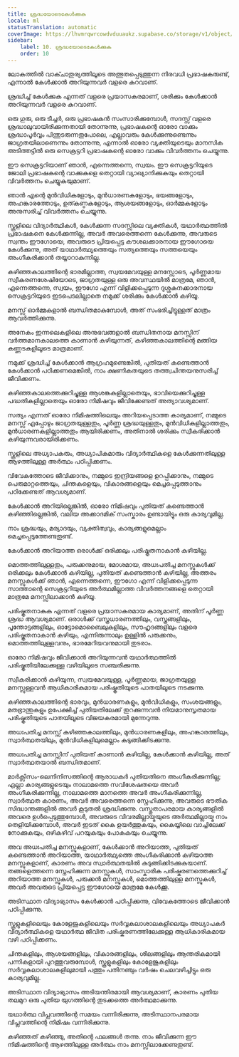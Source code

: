 ```yaml
---
title: ശ്രദ്ധയോടെകേൾക്കുക
locale: ml
statusTranslation: automatic
coverImage: https://lhvmrqwrcowdvduuaukz.supabase.co/storage/v1/object/public/strapi-uploads/small_cover-educacion-fundamental.webp-2d51a7828a2b1309555be27f7e2a61a0.webp
sidebar:
    label: 10. ശ്രദ്ധയോടെകേൾക്കുക
    order: 10
---
```

ലോകത്തിൽ വാക്ചാതുര്യത്തിലൂടെ അത്ഭുതപ്പെടുത്തുന്ന നിരവധി പ്രഭാഷകരുണ്ട്, എന്നാൽ കേൾക്കാൻ അറിയുന്നവർ വളരെ കുറവാണ്.

ശ്രദ്ധിച്ച് കേൾക്കുക എന്നത് വളരെ പ്രയാസകരമാണ്, ശരിക്കും കേൾക്കാൻ അറിയുന്നവർ വളരെ കുറവാണ്.

ഒരു ഗുരു, ഒരു ടീച്ചർ, ഒരു പ്രഭാഷകൻ സംസാരിക്കുമ്പോൾ, സദസ്സ് വളരെ ശ്രദ്ധാലുവായിരിക്കുന്നതായി തോന്നുന്നു, പ്രഭാഷകന്റെ ഓരോ വാക്കും ശ്രദ്ധാപൂർവ്വം പിന്തുടരുന്നതുപോലെ, എല്ലാവരും കേൾക്കുന്നുണ്ടെന്നും ജാഗ്രതയിലാണെന്നും തോന്നുന്നു, എന്നാൽ ഓരോ വ്യക്തിയുടെയും മാനസിക അടിത്തട്ടിൽ ഒരു സെക്രട്ടറി പ്രഭാഷകന്റെ ഓരോ വാക്കും വിവർത്തനം ചെയ്യുന്നു.

ഈ സെക്രട്ടറിയാണ് ഞാൻ, എന്നെത്തന്നെ, സ്വയം. ഈ സെക്രട്ടറിയുടെ ജോലി പ്രഭാഷകന്റെ വാക്കുകളെ തെറ്റായി വ്യാഖ്യാനിക്കുകയും തെറ്റായി വിവർത്തനം ചെയ്യുകയുമാണ്.

ഞാൻ എന്റെ മുൻവിധികളോടും, മുൻധാരണകളോടും, ഭയങ്ങളോടും, അഹങ്കാരത്തോടും, ഉത്കണ്ഠകളോടും, ആശയങ്ങളോടും, ഓർമ്മകളോടും അനുസരിച്ച് വിവർത്തനം ചെയ്യുന്നു.

സ്കൂളിലെ വിദ്യാർത്ഥികൾ, കേൾക്കുന്ന സദസ്സിലെ വ്യക്തികൾ, യഥാർത്ഥത്തിൽ പ്രഭാഷകനെ കേൾക്കുന്നില്ല, അവർ അവരെത്തന്നെ കേൾക്കുന്നു, അവരുടെ സ്വന്തം ഈഗോയെ, അവരുടെ പ്രിയപ്പെട്ട കൗശലക്കാരനായ ഈഗോയെ കേൾക്കുന്നു, അത് യാഥാർത്ഥ്യത്തെയും സത്യത്തെയും സത്തയെയും അംഗീകരിക്കാൻ തയ്യാറാകുന്നില്ല.

കഴിഞ്ഞകാലത്തിന്റെ ഭാരമില്ലാത്ത, സ്വയമേവയുള്ള മനസ്സോടെ, പൂർണ്ണമായ സ്വീകരണശേഷിയോടെ, ജാഗ്രതയുള്ള ഒരു അവസ്ഥയിൽ മാത്രമേ, ഞാൻ, എന്നെത്തന്നെ, സ്വയം, ഈഗോ എന്ന് വിളിക്കപ്പെടുന്ന ദുശ്ശകുനക്കാരനായ സെക്രട്ടറിയുടെ ഇടപെടലില്ലാതെ നമുക്ക് ശരിക്കും കേൾക്കാൻ കഴിയൂ.

മനസ്സ് ഓർമ്മകളാൽ ബന്ധിതമാകുമ്പോൾ, അത് സംഭരിച്ചിട്ടുള്ളത് മാത്രം ആവർത്തിക്കുന്നു.

അനേകം ഇന്നലെകളിലെ അനുഭവങ്ങളാൽ ബന്ധിതനായ മനസ്സിന് വർത്തമാനകാലത്തെ കാണാൻ കഴിയുന്നത്, കഴിഞ്ഞകാലത്തിന്റെ മങ്ങിയ കണ്ണടകളിലൂടെ മാത്രമാണ്.

നമുക്ക് ശ്രദ്ധിച്ച് കേൾക്കാൻ ആഗ്രഹമുണ്ടെങ്കിൽ, പുതിയത് കണ്ടെത്താൻ കേൾക്കാൻ പഠിക്കണമെങ്കിൽ, നാം ക്ഷണികതയുടെ തത്ത്വചിന്തയനുസരിച്ച് ജീവിക്കണം.

കഴിഞ്ഞകാലത്തെക്കുറിച്ചുള്ള ആശങ്കകളില്ലാതെയും, ഭാവിയെക്കുറിച്ചുള്ള പദ്ധതികളില്ലാതെയും ഓരോ നിമിഷവും ജീവിക്കേണ്ടത് അത്യാവശ്യമാണ്.

സത്യം എന്നത് ഓരോ നിമിഷത്തിലെയും അറിയപ്പെടാത്ത കാര്യമാണ്, നമ്മുടെ മനസ്സ് എപ്പോഴും ജാഗ്രതയുള്ളതും, പൂർണ്ണ ശ്രദ്ധയുള്ളതും, മുൻവിധികളില്ലാത്തതും, മുൻധാരണകളില്ലാത്തതും ആയിരിക്കണം, അതിനാൽ ശരിക്കും സ്വീകരിക്കാൻ കഴിയുന്നവരായിരിക്കണം.

സ്കൂളിലെ അധ്യാപകരും, അധ്യാപികമാരും വിദ്യാർത്ഥികളെ കേൾക്കുന്നതിലുള്ള ആഴത്തിലുള്ള അർത്ഥം പഠിപ്പിക്കണം.

വിവേകത്തോടെ ജീവിക്കാനും, നമ്മുടെ ഇന്ദ്രിയങ്ങളെ ഉറപ്പിക്കാനും, നമ്മുടെ പെരുമാറ്റത്തെയും, ചിന്തകളെയും, വികാരങ്ങളെയും മെച്ചപ്പെടുത്താനും പഠിക്കേണ്ടത് ആവശ്യമാണ്.

കേൾക്കാൻ അറിയില്ലെങ്കിൽ, ഓരോ നിമിഷവും പുതിയത് കണ്ടെത്താൻ കഴിഞ്ഞില്ലെങ്കിൽ, വലിയ അക്കാദമിക് സംസ്കാരം ഉണ്ടായിട്ടും ഒരു കാര്യവുമില്ല.

നാം ശ്രദ്ധയും, മര്യാദയും, വ്യക്തിത്വവും, കാര്യങ്ങളുമെല്ലാം മെച്ചപ്പെടുത്തേണ്ടതുണ്ട്.

കേൾക്കാൻ അറിയാത്ത ഒരാൾക്ക് ഒരിക്കലും പരിഷ്കൃതനാകാൻ കഴിയില്ല.

മൊത്തത്തിലുള്ളതും, പരുക്കനുമായ, മോശമായ, അധഃപതിച്ച മനസ്സുകൾക്ക് ഒരിക്കലും കേൾക്കാൻ കഴിയില്ല, പുതിയത് കണ്ടെത്താൻ കഴിയില്ല, അത്തരം മനസ്സുകൾക്ക് ഞാൻ, എന്നെത്തന്നെ, ഈഗോ എന്ന് വിളിക്കപ്പെടുന്ന സാത്താന്റെ സെക്രട്ടറിയുടെ അർത്ഥമില്ലാത്ത വിവർത്തനങ്ങളെ തെറ്റായി മാത്രമേ മനസ്സിലാക്കാൻ കഴിയൂ.

പരിഷ്കൃതനാകുക എന്നത് വളരെ പ്രയാസകരമായ കാര്യമാണ്, അതിന് പൂർണ്ണ ശ്രദ്ധ ആവശ്യമാണ്. ഒരാൾക്ക് വസ്ത്രധാരണത്തിലും, വസ്ത്രങ്ങളിലും, പൂന്തോട്ടങ്ങളിലും, ഓട്ടോമൊബൈലുകളിലും, സൗഹൃദങ്ങളിലും വളരെ പരിഷ്കൃതനാകാൻ കഴിയും, എന്നിരുന്നാലും ഉള്ളിൽ പരുക്കനും, മൊത്തത്തിലുള്ളവനും, ഭാരമേറിയവനുമായി തുടരാം.

ഓരോ നിമിഷവും ജീവിക്കാൻ അറിയുന്നവൻ യഥാർത്ഥത്തിൽ പരിഷ്കൃതിയിലേക്കുള്ള വഴിയിലൂടെ സഞ്ചരിക്കുന്നു.

സ്വീകരിക്കാൻ കഴിയുന്ന, സ്വയമേവയുള്ള, പൂർണ്ണമായ, ജാഗ്രതയുള്ള മനസ്സുള്ളവൻ ആധികാരികമായ പരിഷ്കൃതിയുടെ പാതയിലൂടെ നടക്കുന്നു.

കഴിഞ്ഞകാലത്തിന്റെ ഭാരവും, മുൻധാരണകളും, മുൻവിധികളും, സംശയങ്ങളും, മതഭ്രാന്തുകളും ഉപേക്ഷിച്ച് പുതിയതിലേക്ക് തുറക്കുന്നവൻ നിയമാനുസൃതമായ പരിഷ്കൃതിയുടെ പാതയിലൂടെ വിജയകരമായി മുന്നേറുന്നു.

അധഃപതിച്ച മനസ്സ് കഴിഞ്ഞകാലത്തിലും, മുൻധാരണകളിലും, അഹങ്കാരത്തിലും, സ്വാർത്ഥതയിലും, മുൻവിധികളിലുമെല്ലാം കുടുങ്ങിക്കിടക്കുന്നു.

അധഃപതിച്ച മനസ്സിന് പുതിയത് കാണാൻ കഴിയില്ല, കേൾക്കാൻ കഴിയില്ല, അത് സ്വാർത്ഥതയാൽ ബന്ധിതമാണ്.

മാർക്സിസം-ലെനിനിസത്തിന്റെ ആരാധകർ പുതിയതിനെ അംഗീകരിക്കുന്നില്ല; എല്ലാ കാര്യങ്ങളുടെയും നാലാമത്തെ സവിശേഷതയെ അവർ അംഗീകരിക്കുന്നില്ല, നാലാമത്തെ മാനത്തെ അവർ അംഗീകരിക്കുന്നില്ല, സ്വാർത്ഥത കാരണം, അവർ അവരെത്തന്നെ സ്നേഹിക്കുന്നു, അവരുടെ ഭൗതിക സിദ്ധാന്തങ്ങളിൽ അവർ കൂടുതൽ ശ്രദ്ധിക്കുന്നു. വസ്തുതാപരമായ കാര്യങ്ങളിൽ അവരെ ഉൾപ്പെടുത്തുമ്പോൾ, അവരുടെ വിവരമില്ലായ്മയുടെ അർത്ഥമില്ലായ്മ നാം തെളിയിക്കുമ്പോൾ, അവർ ഇടത് കൈ ഉയർത്തുകയും, കൈയ്യിലെ വാച്ചിലേക്ക് നോക്കുകയും, ഒഴികഴിവ് പറയുകയും പോകുകയും ചെയ്യുന്നു.

അവ അധഃപതിച്ച മനസ്സുകളാണ്, കേൾക്കാൻ അറിയാത്ത, പുതിയത് കണ്ടെത്താൻ അറിയാത്ത, യാഥാർത്ഥ്യത്തെ അംഗീകരിക്കാൻ കഴിയാത്ത മനസ്സുകളാണ്, കാരണം അവ സ്വാർത്ഥതയിൽ കുടുങ്ങിക്കിടക്കുകയാണ്. തങ്ങളെത്തന്നെ സ്നേഹിക്കുന്ന മനസ്സുകൾ, സാംസ്കാരിക പരിഷ്കരണത്തെക്കുറിച്ച് അറിയാത്ത മനസ്സുകൾ, പരുക്കൻ മനസ്സുകൾ, മൊത്തത്തിലുള്ള മനസ്സുകൾ, അവർ അവരുടെ പ്രിയപ്പെട്ട ഈഗോയെ മാത്രമേ കേൾക്കൂ.

അടിസ്ഥാന വിദ്യാഭ്യാസം കേൾക്കാൻ പഠിപ്പിക്കുന്നു, വിവേകത്തോടെ ജീവിക്കാൻ പഠിപ്പിക്കുന്നു.

സ്കൂളുകളിലെയും കോളേജുകളിലെയും സർവ്വകലാശാലകളിലെയും അധ്യാപകർ വിദ്യാർത്ഥികളെ യഥാർത്ഥ ജീവിത പരിഷ്കരണത്തിലേക്കുള്ള ആധികാരികമായ വഴി പഠിപ്പിക്കണം.

ചിന്തകളിലും, ആശയങ്ങളിലും, വികാരങ്ങളിലും, ശീലങ്ങളിലും ആന്തരികമായി പന്നികളായി പുറത്തുവരുമ്പോൾ, സ്കൂളുകളിലും കോളേജുകളിലും സർവ്വകലാശാലകളിലുമായി പത്തും പതിനഞ്ചും വർഷം ചെലവഴിച്ചിട്ടും ഒരു കാര്യവുമില്ല.

അടിസ്ഥാന വിദ്യാഭ്യാസം അടിയന്തിരമായി ആവശ്യമാണ്, കാരണം പുതിയ തലമുറ ഒരു പുതിയ യുഗത്തിന്റെ തുടക്കത്തെ അർത്ഥമാക്കുന്നു.

യഥാർത്ഥ വിപ്ലവത്തിന്റെ സമയം വന്നിരിക്കുന്നു, അടിസ്ഥാനപരമായ വിപ്ലവത്തിന്റെ നിമിഷം വന്നിരിക്കുന്നു.

കഴിഞ്ഞത് കഴിഞ്ഞു, അതിന്റെ ഫലങ്ങൾ തന്നു. നാം ജീവിക്കുന്ന ഈ നിമിഷത്തിന്റെ ആഴത്തിലുള്ള അർത്ഥം നാം മനസ്സിലാക്കേണ്ടതുണ്ട്.

